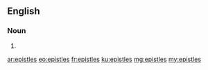 ==English==

===Noun===
{{head|en|plural}}

# {{plural of|epistle|lang=en}}

[[ar:epistles]]
[[eo:epistles]]
[[fr:epistles]]
[[ku:epistles]]
[[mg:epistles]]
[[my:epistles]]